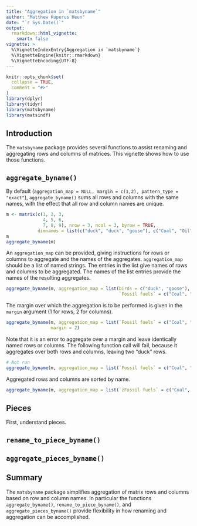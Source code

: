 ```yaml
---
title: "Aggregation in `matsbyname`"
author: "Matthew Kuperus Heun"
date: "`r Sys.Date()`"
output: 
  rmarkdown::html_vignette:
    smart: false
vignette: >
  %\VignetteIndexEntry{Aggregation in `matsbyname`}
  %\VignetteEngine{knitr::rmarkdown}
  %\VignetteEncoding{UTF-8}
---
```


```r
knitr::opts_chunk$set(
  collapse = TRUE,
  comment = "#>"
)
library(dplyr)
library(tidyr)
library(matsbyname)
library(matsindf)
```


## Introduction

The `matsbyname` package provides several
functions to assist renaming and aggregating rows and columns of matrices.
This vignette shows how to use those functions.


## `aggregate_byname()`

By default (`aggregation_map = NULL, margin = c(1,2), pattern_type = "exact"`),
`aggregate_byname()` sums all rows and columns with the same names, 
with the effect that all row and column names are unique.

```r
m <- matrix(c(1, 2, 3, 
              4, 5, 6, 
              7, 8, 9), nrow = 3, ncol = 3, byrow = TRUE,
            dimnames = list(c("duck", "duck", "goose"), c("Coal", "Oil", "Solar")))
m
aggregate_byname(m)
```

An `aggregation_map` can be provided,
giving instructions for rows or columns to aggregate and 
the names of the aggregates.
`aggregation_map` should be a list of named strings.
The entries in the list give names of rows and columns to be aggregated.
The names of the list entries provide the names of the resulting aggregates.

```r
aggregate_byname(m, aggregation_map = list(birds = c("duck", "goose"), 
                                           `Fossil fuels` = c("Coal", "Oil")))
```

The margin over which the aggregation is to be performed 
is given in the `margin` argument
(1 for rows, 2 for columns). 

```r
aggregate_byname(m, aggregation_map = list(`Fossil fuels` = c("Coal", "Oil")), 
                 margin = 2)
```

Note that it is an error to aggregate over a margin and leave 
identically named rows or columns. 
The following function call will fail, 
because it aggregates over both rows and columns,
leaving two "duck" rows.

```r
# Not run
aggregate_byname(m, aggregation_map = list(`Fossil fuels` = c("Coal", "Oil")))
```


Aggregated rows and columns are sorted by name.

```r
aggregate_byname(m, aggregation_map = list(`zFossil fuels` = c("Coal", "Oil")), margin = 2)
```

## Pieces

First, understand pieces.


## `rename_to_piece_byname()`







## `aggregate_pieces_byname()`




## Summary

The `matsbyname` package simplifies aggregation of matrix rows and columns
based on row and column names. 
In particular the functions
`aggregate_byname()`, 
`rename_to_piece_byname()`, and 
`aggregate_pieces_byname()`
provide flexibility in how renaming and aggregation can be accomplished.